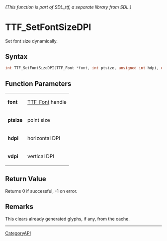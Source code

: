 ====== (This function is part of SDL_ttf, a separate library from SDL.) ======
= TTF_SetFontSizeDPI =

Set font size dynamically.

== Syntax ==

<syntaxhighlight lang='c'>
int TTF_SetFontSizeDPI(TTF_Font *font, int ptsize, unsigned int hdpi, unsigned int vdpi);
</syntaxhighlight>

== Function Parameters ==

{|
|'''font'''
|[[TTF_Font]] handle
|-
|'''ptsize'''
|point size
|-
|'''hdpi'''
|horizontal DPI
|-
|'''vdpi'''
|vertical DPI
|}

== Return Value ==

Returns 0 if successful, -1 on error.

== Remarks ==

This clears already generated glyphs, if any, from the cache.

----
[[CategoryAPI]]


